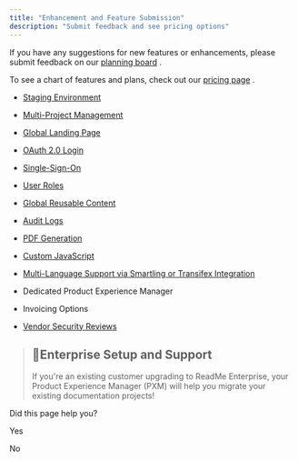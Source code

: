 ```yaml
---
title: "Enhancement and Feature Submission"
description: "Submit feedback and see pricing options"
---
```

If you have any suggestions for new features or enhancements, please submit feedback on our [planning board](https://portal.productboard.com/readme/1-readme-product-portal/tabs/4-candidate/)
.

To see a chart of features and plans, check out our [pricing page](https://readme.com/pricing)
.

*   [Staging Environment](/ent/docs/publishing-content-with-staging)
    
*   [Multi-Project Management](/ent/docs/upgrading-to-group-project)
    
*   [Global Landing Page](/ent/docs/creating-a-global-landing-page)
    
*   [OAuth 2.0 Login](/ent/docs/getting-started-with-custom-authentication)
    
*   [Single-Sign-On](/ent/docs/setting-up-sso)
    
*   [User Roles](/ent/docs/user-roles)
    
*   [Global Reusable Content](/ent/docs/reusable-content-enterprise)
    
*   [Audit Logs](/ent/docs/audit-logs)
    
*   [PDF Generation](/ent/docs/pdf)
    
*   [Custom JavaScript](/ent/docs/enterprise-design-settings)
    
*   [Multi-Language Support via Smartling or Transifex Integration](/ent/docs/language-support-and-localization)
    
*   Dedicated Product Experience Manager
*   Invoicing Options
*   [Vendor Security Reviews](https://trust.readme.com/)
    

> ## 📘Enterprise Setup and Support
> 
> If you're an existing customer upgrading to ReadMe Enterprise, your Product Experience Manager (PXM) will help you migrate your existing documentation projects!

Did this page help you?

Yes

No